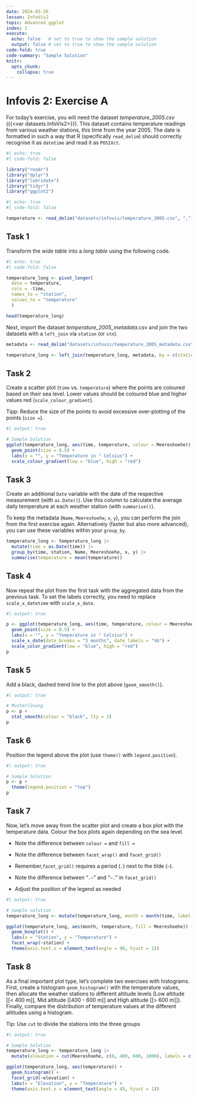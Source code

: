 ```yaml
---
date: 2024-03-26
lesson: InfoVis2
topic: Advanced ggplot
index: 1
execute:
  echo: false   # set to true to show the sample solution
  output: false # set to true to show the sample solution
code-fold: true
code-summary: "Sample Solution"
knitr:
  opts_chunk:
    collapse: true
---
```


# Infovis 2: Exercise A

For today’s exercise, you will need the dataset *temperature_2005.csv* ({{<var datasets.InfoVis2>}}). This dataset contains temperature readings from various weather stations, this time from the year 2005. The date is formatted in such a way that R (specifically `read_delim`) should correctly recognise it as `datetime` and read it as `POSIXct`.

```r
#| echo: true
#| code-fold: false

library("readr")
library("dplyr")
library("lubridate")
library("tidyr")
library("ggplot2")
```

```r
#| echo: true
#| code-fold: false

temperature <- read_delim("datasets/infovis/temperature_2005.csv", ",")
```

## Task 1

Transform the *wide table* into a *long table* using the following code.

```r
#| echo: true
#| code-fold: false

temperature_long <- pivot_longer(
  data = temperature, 
  cols = -time, 
  names_to = "station", 
  values_to = "temperature"
  )

head(temperature_long)

```



Next, import the dataset *temperature_2005_metadata.csv* and join the two datasets with a `left_join` via `station` (or `stn`).

```r
metadata <- read_delim("datasets/infovis/temperature_2005_metadata.csv", ",")

temperature_long <- left_join(temperature_long, metadata, by = c(station = "stn"))
```

## Task 2

Create a scatter plot (`time` vs. `temperature`) where the points are coloured based on their sea level. Lower values should be coloured blue and higher values red (`scale_colour_gradient`). 

Tipp: Reduce the size of the points to avoid excessive over-plotting of the points (`size =`). 

```r
#| output: true

# Sample Solution
ggplot(temperature_long, aes(time, temperature, colour = Meereshoehe)) +
  geom_point(size = 0.5) +
  labs(x = "", y = "Temperature in ° Celsius") +
  scale_colour_gradient(low = "blue", high = "red")
```

## Task 3

Create an additional `Date` variable with the date of the respective measurement (with `as.Date()`). Use this column to calculate the average daily temperature at each weather station (with `summarise()`).

To keep the metadata (`Name`, `Meereshoehe`, `x`, `y`), you can perform the join from the first exercise again. Alternatively (faster but also more advanced), you can use these variables within your `group_by`.

```r
temperature_long <- temperature_long |>
  mutate(time = as.Date(time)) |>
  group_by(time, station, Name, Meereshoehe, x, y) |>
  summarise(temperature = mean(temperature))
```

## Task 4

Now repeat the plot from the first task with the aggregated data from the previous task. To set the labels correctly, you need to replace `scale_x_datetime` with `scale_x_date`.

```r
#| output: true

p <- ggplot(temperature_long, aes(time, temperature, colour = Meereshoehe)) +
  geom_point(size = 0.5) +
  labs(x = "", y = "Temperature in ° Celsius") +
  scale_x_date(date_breaks = "3 months", date_labels = "%b") +
  scale_color_gradient(low = "blue", high = "red")
p
```

## Task 5

Add a black, dashed trend line to the plot above (`geom_smooth()`).

```r
#| output: true

# Musterlösung
p <- p +
  stat_smooth(colour = "black", lty = 2)
p
```

## Task 6

Position the legend above the plot (use `theme()` with `legend.position`).

```r
#| output: true

# Sample Solution
p <- p +
  theme(legend.position = "top")
p
```


## Task 7

Now, let's move away from the scatter plot and create a box plot with the temperature data. Colour the box plots again depending on the sea level.

- Note the difference between `colour =` and `fill =`
- Note the difference between `facet_wrap()` and `facet_grid()`
- Remember,` facet_grid()` requires a period (`.`) next to the tilde (`~`).

- Note the difference between "`.~`" and "`~.`" in `facet_grid()`
- Adjust the position of the legend as needed

```r
#| output: true

# Sample solution
temperature_long <- mutate(temperature_long, month = month(time, label = T, abbr = F))

ggplot(temperature_long, aes(month, temperature, fill = Meereshoehe)) +
  geom_boxplot() +
  labs(x = "Station", y = "Temperature") +
  facet_wrap(~station) +
  theme(axis.text.x = element_text(angle = 90, hjust = 1))
```

## Task 8

As a final important plot type, let’s complete two exercises with histograms. First, create a histogram `geom_histogram()` with the temperature values, then allocate the weather stations to different altitude levels (Low altitude [[< 400 m]], Mid altitude [[400 - 600 m]] and High altitude [[> 600 m]]). Finally, compare the distribution of temperature values at the different altitudes using a histogram.

Tip: Use `cut` to divide the stations into the three groups

```r
#| output: true

# Sample Solution
temperature_long <- temperature_long |>
  mutate(elevation = cut(Meereshoehe, c(0, 400, 600, 1000), labels = c("Low Altitude", "Mid Altitude", "High Altitude")))

ggplot(temperature_long, aes(temperature)) +
  geom_histogram() +
  facet_grid(~elevation) +
  labs(x = "Elevation", y = "Temperature") +
  theme(axis.text.x = element_text(angle = 45, hjust = 1))
```
